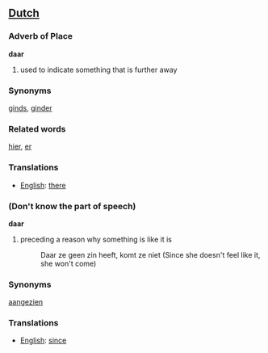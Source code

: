 ==[[Dutch]]==

=== Adverb of Place ===

'''daar'''

# used to indicate something that is further away

===Synonyms===
[[ginds]], [[ginder]]

=== Related words ===

[[hier]], [[er]]

=== Translations ===
*[[English]]: [[there]]

=== (Don't know the part of speech) ===

'''daar'''

# preceding a reason why something is like it is
#: Daar ze geen zin heeft, komt ze niet (Since she doesn't feel like it, she won't come)

===Synonyms===
[[aangezien]]

===Translations===
*[[English]]: [[since]]